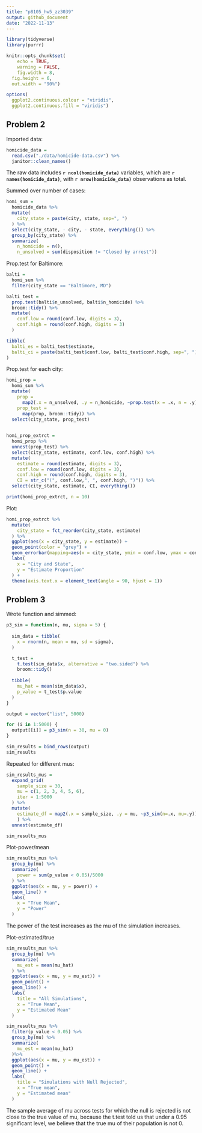```yaml
---
title: "p8105_hw5_zz3039"
output: github_document
date: "2022-11-13"
---
```


```r
library(tidyverse)
library(purrr)

knitr::opts_chunk$set(
	echo = TRUE,
	warning = FALSE,
	fig.width = 8, 
  fig.height = 6,
  out.width = "90%")

options(
  ggplot2.continuous.colour = "viridis",
  ggplot2.continuous.fill = "viridis")
```


## Problem 2

Imported data:
```r
homicide_data = 
  read.csv("./data/homicide-data.csv") %>% 
  janitor::clean_names() 
```

The raw data includes **`r ncol(homicide_data)`** variables, which are **`r names(homicide_data)`**, with **`r nrow(homicide_data)`** observations as total.


Summed over number of cases:
```r
homi_sum = 
  homicide_data %>% 
  mutate(
    city_state = paste(city, state, sep=", ")
  ) %>% 
  select(city_state, - city, - state, everything()) %>% 
  group_by(city_state) %>% 
  summarize(
    n_homicide = n(),
    n_unsolved = sum(disposition != "Closed by arrest"))
```

Prop.test for Baltimore:
```r
balti = 
  homi_sum %>% 
  filter(city_state == "Baltimore, MD")

balti_test = 
  prop.test(balti$n_unsolved, balti$n_homicide) %>% 
  broom::tidy() %>% 
  mutate(
    conf.low = round(conf.low, digits = 3),
    conf.high = round(conf.high, digits = 3)
  )

tibble(
  balti_es = balti_test$estimate,
  balti_ci = paste(balti_test$conf.low, balti_test$conf.high, sep=", ")
)
```

Prop.test for each city:
```r
homi_prop = 
  homi_sum %>% 
  mutate(
    prop = 
      map2(.x = n_unsolved, .y = n_homicide, ~prop.test(x = .x, n = .y)),
    prop_test =
      map(prop, broom::tidy)) %>% 
  select(city_state, prop_test)
  

homi_prop_extrct = 
  homi_prop %>% 
  unnest(prop_test) %>%
  select(city_state, estimate, conf.low, conf.high) %>% 
  mutate(
    estimate = round(estimate, digits = 3),
    conf.low = round(conf.low, digits = 3),
    conf.high = round(conf.high, digits = 3),
    CI = str_c("(", conf.low,", ", conf.high, ")")) %>% 
  select(city_state, estimate, CI, everything())

print(homi_prop_extrct, n = 10)
```

Plot:
```r
homi_prop_extrct %>% 
  mutate(
    city_state = fct_reorder(city_state, estimate)
  ) %>% 
  ggplot(aes(x = city_state, y = estimate)) +
  geom_point(color = "grey") +
  geom_errorbar(mapping=aes(x = city_state, ymin = conf.low, ymax = conf.high), width=0.05, size=1, color="light blue") +
  labs(
    x = "City and State",
    y = "Estimate Proportion"
  ) +
  theme(axis.text.x = element_text(angle = 90, hjust = 1))
```

## Problem 3

Wrote function and simmed:
```r
p3_sim = function(n, mu, sigma = 5) {
  
  sim_data = tibble(
    x = rnorm(n, mean = mu, sd = sigma),
  )

  t_test =
    t.test(sim_data$x, alternative = "two.sided") %>% 
    broom::tidy()
  
  tibble(
    mu_hat = mean(sim_data$x),
    p_value = t_test$p.value
  )
}

output = vector("list", 5000)

for (i in 1:5000) {
  output[[i]] = p3_sim(n = 30, mu = 0)
}

sim_results = bind_rows(output)
sim_results
```

Repeated for different mus:
```r
sim_results_mus = 
  expand_grid(
    sample_size = 30,
    mu = c(1, 2, 3, 4, 5, 6),
    iter = 1:5000
  ) %>% 
  mutate(
    estimate_df = map2(.x = sample_size, .y = mu, ~p3_sim(n=.x, mu=.y))
    ) %>% 
  unnest(estimate_df)

sim_results_mus
```

Plot-power/mean
```r
sim_results_mus %>% 
  group_by(mu) %>% 
  summarize(
    power = sum(p_value < 0.05)/5000
  ) %>% 
  ggplot(aes(x = mu, y = power)) +
  geom_line() +
  labs(
    x = "True Mean",
    y = "Power"
  )
```

The power of the test increases as the mu of the simulation increases.


Plot-estimated/true
```r
sim_results_mus %>% 
  group_by(mu) %>% 
  summarize(
    mu_est = mean(mu_hat)
  ) %>% 
  ggplot(aes(x = mu, y = mu_est)) +
  geom_point() +
  geom_line() +
  labs(
    title = "All Simulations",
    x = "True Mean",
    y = "Estimated Mean"
  )

sim_results_mus %>% 
  filter(p_value < 0.05) %>% 
  group_by(mu) %>% 
  summarize(
    mu_est = mean(mu_hat)
  )%>% 
  ggplot(aes(x = mu, y = mu_est)) +
  geom_point() +
  geom_line() +
  labs(
    title = "Simulations with Null Rejected",
    x = "True mean",
    y = "Estimated mean"
  )
```

The sample average of mu across tests for which the null is rejected is not close to the true value of mu, because the t.test told us that under a 0.95 significant level, we believe that the true mu of their population is not 0.
